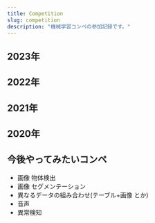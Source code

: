 ```yaml
---
title: Competition
slug: competition
description: "機械学習コンペの参加記録です。"
---
```


## 2023年

<div class="grid lg:grid-cols-2 gap-3">

<Competition
    title="IceCube - Neutrinos in Deep Ice 🥉"
    description="テーブルデータ、グラフデータ、時系列データ、回帰"
    image="/activity/233083637-0c4127c3-86e9-4850-8c1c-ed7eb83c6985.png"
    compe_url="https://www.kaggle.com/competitions/icecube-neutrinos-in-deep-ice"
    github_url="https://github.com/IMOKURI/kaggle-ice-cube"
    />

</div>


## 2022年

<div class="grid lg:grid-cols-2 gap-3">

<Competition
    title="Ubiquant Market Prediction"
    description="テーブルデータ、時系列データ、回帰、ピアソン相関係数"
    image="/activity/20230216140346.png"
    compe_url="https://www.kaggle.com/competitions/ubiquant-market-prediction"
    github_url="https://github.com/IMOKURI/ubiquant-market-prediction"
    />

<Competition
    title="Open Problems - Multimodal Single-Cell Integration 🥈"
    description="テーブルデータ、回帰、マルチラベル、ピアソン相関係数"
    image="/activity/20230216125357.png"
    compe_url="https://www.kaggle.com/competitions/open-problems-multimodal"
    github_url="https://github.com/IMOKURI/kaggle-multimodal-single-cell-integration"
    solution_url="/blog/2022/11/kaggle-multimodal-single-cell-integration/"
    />

</div>


## 2021年

<div class="grid lg:grid-cols-2 gap-3">

<Competition
    title="Cassava Leaf Disease Classification 🥈"
    description="画像データ、分類、正解率"
    image="/activity/20230216125413.png"
    compe_url="https://www.kaggle.com/c/cassava-leaf-disease-classification"
    github_url="https://github.com/IMOKURI/Cassava-Leaf-Disease-Classification"
    solution_url="https://www.kaggle.com/c/cassava-leaf-disease-classification/discussion/220599"
    />

<Competition
    title="#11 [初心者歓迎! / 画像編] atmaCup"
    description="画像データ、分類、RMSE"
    image="/activity/20230216125447.png"
    compe_url="https://www.guruguru.science/competitions/17"
    github_url="https://github.com/IMOKURI/atmacup11"
    />

<Competition
    title="Hungry Geese 🥇"
    description="強化学習"
    image="/activity/20230216140356.png"
    compe_url="https://www.kaggle.com/c/hungry-geese"
    github_url="https://github.com/IMOKURI/Hungry-Geese"
    solution_url="https://www.kaggle.com/c/hungry-geese/discussion/263690"
    />

<Competition
    title="医学論文の自動仕分けチャレンジ"
    description="自然言語処理、分類、F Beta Score"
    image="/activity/20230216125541.png"
    compe_url="https://signate.jp/competitions/471"
    github_url="https://github.com/IMOKURI/signate-471"
    />

<Competition
    title="chaii - Hindi and Tamil Question Answering 🥉"
    description="自然言語処理、QA、Jaccard score"
    image="/activity/20230216125608.png"
    compe_url="https://www.kaggle.com/c/chaii-hindi-and-tamil-question-answering"
    github_url="https://github.com/IMOKURI/chaii-Hindi-and-Tamil-QA"
    />

<Competition
    title="PetFinder.my - Pawpularity Contest 🥉"
    description="画像スコアリング、回帰、RMSE"
    image="/activity/20230216125628.png"
    compe_url="https://www.kaggle.com/c/petfinder-pawpularity-score"
    github_url="https://github.com/IMOKURI/petfinder-pawpularity-score"
    />

</div>


## 2020年

<div class="grid lg:grid-cols-2 gap-3">

<Competition
    title="【第1回 Beginner限定コンペ】銀行の顧客ターゲティング"
    description="テーブルデータ、回帰、AUC"
    image="/activity/20230216125645.png"
    compe_url="https://signate.jp/competitions/292"
    github_url="https://github.com/IMOKURI/signate-292"
    solution_url="/blog/2020/09/signate-292/"
    />

<Competition
    title="Mechanisms of Action (MoA) Prediction"
    description="テーブルデータ、分類、マルチラベル、Log Loss"
    image="/activity/20230216125707.png"
    compe_url="https://www.kaggle.com/c/lish-moa"
    github_url="https://github.com/IMOKURI/kaggle-lish-moa"
    solution_url="/blog/2020/12/kaggle-lish-moa/"
    />

</div>


## 今後やってみたいコンペ

- 画像 物体検出
- 画像 セグメンテーション
- 異なるデータの組み合わせ(テーブル+画像 とか)
- 音声
- 異常検知
